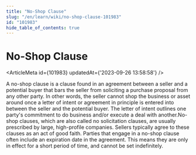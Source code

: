 ```yaml
---
title: "No-Shop Clause"
slug: "/en/learn/wiki/no-shop-clause-101983"
id: "101983"
hide_table_of_contents: true
---
```



# No-Shop Clause

<ArticleMeta id={101983} updatedAt={'2023-09-26 13:58:58'} />
<div className='border-solid border-b border-t-0 my-4 border-[var(--ifm-color-gray-300)]' />

A no-shop clause is a clause found in an agreement between a seller and a potential buyer that bars the seller from soliciting a purchase proposal from any other party. In other words, the seller cannot shop the business or asset around once a letter of intent or agreement in principle is entered into between the seller and the potential buyer. The letter of intent outlines one party's commitment to do business and/or execute a deal with another.No-shop clauses, which are also called no solicitation clauses, are usually prescribed by large, high-profile companies. Sellers typically agree to these clauses as an act of good faith. Parties that engage in a no-shop clause often include an expiration date in the agreement. This means they are only in effect for a short period of time, and cannot be set indefinitely.
